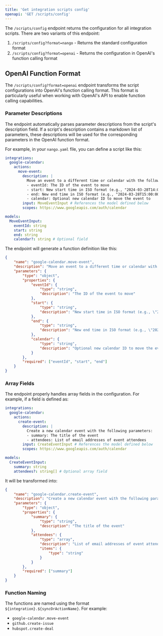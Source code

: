 ```yaml
---
title: 'Get integration scripts config'
openapi: 'GET /scripts/config'
---
```


The `/scripts/config` endpoint returns the configuration for all integration scripts. There are two variants of this endpoint:

1. `/scripts/config?format=nango` - Returns the standard configuration format
2. `/scripts/config?format=openai` - Returns the configuration in OpenAI's function calling format

## OpenAI Function Format

The `/scripts/config?format=openai` endpoint transforms the script configurations into OpenAI's function calling format. This format is particularly useful when working with OpenAI's API to enable function calling capabilities.

### Parameter Descriptions

The endpoint automatically parses parameter descriptions from the script's description field. If a script's description contains a markdown list of parameters, these descriptions will be used for the corresponding parameters in the OpenAI function format.

For example, in your `nango.yaml` file, you can define a script like this:

```yaml
integrations:
  google-calendar:
    actions:
      move-event:
        description: |
          Move an event to a different time or calendar with the following parameters:
          - eventId: The ID of the event to move
          - start: New start time in ISO format (e.g., "2024-03-28T14:00:00")
          - end: New end time in ISO format (e.g., "2024-03-28T15:00:00")
          - calendar: Optional new calendar ID to move the event to
        input: MoveEventInput # References the model defined below
        scopes: https://www.googleapis.com/auth/calendar

models:
  MoveEventInput:
    eventId: string
    start: string
    end: string
    calendar?: string # Optional field
```

The endpoint will generate a function definition like this:

```json
{
    "name": "google-calendar.move-event",
    "description": "Move an event to a different time or calendar with the following parameters:\n- eventId: The ID of the event to move\n- start: New start time in ISO format (e.g., \"2024-03-28T14:00:00\")\n- end: New end time in ISO format (e.g., \"2024-03-28T15:00:00\")\n- calendar: Optional new calendar ID to move the event to",
    "parameters": {
        "type": "object",
        "properties": {
            "eventId": {
                "type": "string",
                "description": "The ID of the event to move"
            },
            "start": {
                "type": "string",
                "description": "New start time in ISO format (e.g., \"2024-03-28T14:00:00\")"
            },
            "end": {
                "type": "string",
                "description": "New end time in ISO format (e.g., \"2024-03-28T15:00:00\")"
            },
            "calendar": {
                "type": "string",
                "description": "Optional new calendar ID to move the event to"
            }
        },
        "required": ["eventId", "start", "end"]
    }
}
```

### Array Fields

The endpoint properly handles array fields in the configuration. For example, if a field is defined as:

```yaml
integrations:
  google-calendar:
    actions:
      create-event:
        description: |
          Create a new calendar event with the following parameters:
          - summary: The title of the event
          - attendees: List of email addresses of event attendees
        input: CreateEventInput # References the model defined below
        scopes: https://www.googleapis.com/auth/calendar

models:
  CreateEventInput:
    summary: string
    attendees?: string[] # Optional array field
```

It will be transformed into:

```json
{
    "name": "google-calendar.create-event",
    "description": "Create a new calendar event with the following parameters:\n- summary: The title of the event\n- attendees: List of email addresses of event attendees",
    "parameters": {
        "type": "object",
        "properties": {
            "summary": {
                "type": "string",
                "description": "The title of the event"
            },
            "attendees": {
                "type": "array",
                "description": "List of email addresses of event attendees",
                "items": {
                    "type": "string"
                }
            }
        },
        "required": ["summary"]
    }
}
```

### Function Naming

The functions are named using the format `${integration}.${syncOrActionName}`. For example:
- `google-calendar.move-event`
- `github.create-issue`
- `hubspot.create-deal`

